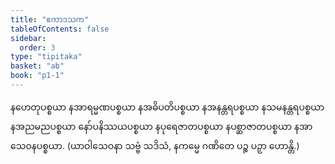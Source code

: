 ```yaml
---
title: "ဧကာဒသက"
tableOfContents: false
sidebar:
  order: 3
type: "tipitaka"
basket: "ab"
book: "p1-1"
---
```



<DynamicBreadcrumb />

<Paragraph number="357" book="p1-1">
နဟေတုပစ္စယာ နအာရမ္မဏပစ္စယာ နအဓိပတိပစ္စယာ နအနန္တရပစ္စယာ နသမနန္တရပစ္စယာ နအညမညပစ္စယာ နော်ပနိဿယပစ္စယာ နပုရေဇာတပစ္စယာ နပစ္ဆာဇာတပစ္စယာ နအာသေဝနပစ္စယာ.
</Paragraph>

<Paragraph number="358" type="center" book="p1-1">
(ယာဝါသေဝနာ သဗ္ဗံ သဒိသံ, နကမ္မေ ဂဏိတေ ပဉ္စ ပဉှာ ဟောန္တိ.)
</Paragraph>
